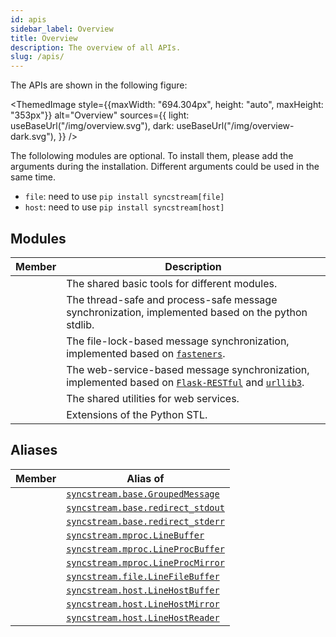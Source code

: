 ```yaml
---
id: apis
sidebar_label: Overview
title: Overview
description: The overview of all APIs.
slug: /apis/
---
```




<APITopBar type="package" source="." />

The APIs are shown in the following figure:

<ThemedImage
  style={{maxWidth: "694.304px", height: "auto", maxHeight: "353px"}}
  alt="Overview"
  sources={{
    light: useBaseUrl("/img/overview.svg"),
    dark: useBaseUrl("/img/overview-dark.svg"),
  }}
/>

The follolowing modules are optional. To install them, please add the arguments during the installation. Different arguments could be used in the same time.

- `file`: need to use `pip install syncstream[file]`
- `host`: need to use `pip install syncstream[host]`

## Modules

|                                          Member                                          | <center>Description</center>                                                                                                                                                   |
| :--------------------------------------------------------------------------------------: | :----------------------------------------------------------------------------------------------------------------------------------------------------------------------------- |
|     [<IconObjType type="module" hasText={true} text="base"/>](./apis/base/index.mdx)     | The shared basic tools for different modules.                                                                                                                                  |
|    [<IconObjType type="module" hasText={true} text="mproc"/>](./apis/mproc/index.mdx)    | The thread-safe and process-safe message synchronization, implemented based on the python stdlib.                                                                              |
|     [<IconObjType type="module" hasText={true} text="file"/>](./apis/file/index.mdx)     | The file-lock-based message synchronization, implemented based on [`fasteners`<IconExternalLink/>][link-fasteners].                                                            |
|     [<IconObjType type="module" hasText={true} text="host"/>](./apis/host/index.mdx)     | The web-service-based message synchronization, implemented based on [`Flask-RESTful`<IconExternalLink/>][link-flask-restful] and [`urllib3`<IconExternalLink/>][link-urllib3]. |
| [<IconObjType type="module" hasText={true} text="webtools"/>](./apis/webtools/index.mdx) | The shared utilities for web services.                                                                                                                                         |
|    [<IconObjType type="module" hasText={true} text="utils"/>](./apis/utils/index.mdx)    | Extensions of the Python STL.                                                                                                                                                  |

## Aliases

|                              Member                               | <center>Alias of</center>                                            |
| :---------------------------------------------------------------: | :------------------------------------------------------------------- |
| <IconObjType type="class" hasText={true} text="GroupedMessage"/>  | [`syncstream.base.GroupedMessage`](./apis/base/GroupedMessage.mdx)   |
| <IconObjType type="class" hasText={true} text="redirect_stdout"/> | [`syncstream.base.redirect_stdout`](./apis/base/redirect_stdout.mdx) |
| <IconObjType type="class" hasText={true} text="redirect_stderr"/> | [`syncstream.base.redirect_stderr`](./apis/base/redirect_stderr.mdx) |
|   <IconObjType type="class" hasText={true} text="LineBuffer"/>    | [`syncstream.mproc.LineBuffer`](./apis/mproc/LineBuffer.mdx)         |
| <IconObjType type="class" hasText={true} text="LineProcBuffer"/>  | [`syncstream.mproc.LineProcBuffer`](./apis/mproc/LineProcBuffer.mdx) |
| <IconObjType type="class" hasText={true} text="LineProcMirror"/>  | [`syncstream.mproc.LineProcMirror`](./apis/mproc/LineProcMirror.mdx) |
| <IconObjType type="class" hasText={true} text="LineFileBuffer"/>  | [`syncstream.file.LineFileBuffer`](./apis/file/LineFileBuffer.mdx)   |
| <IconObjType type="class" hasText={true} text="LineHostBuffer"/>  | [`syncstream.host.LineHostBuffer`](./apis/host/LineHostBuffer.mdx)   |
| <IconObjType type="class" hasText={true} text="LineHostMirror"/>  | [`syncstream.host.LineHostMirror`](./apis/host/LineHostMirror.mdx)   |
| <IconObjType type="class" hasText={true} text="LineHostReader"/>  | [`syncstream.host.LineHostReader`](./apis/host/LineHostReader.mdx)   |

[link-fasteners]: https://fasteners.readthedocs.io/en/latest/
[link-flask-restful]: https://flask-restful.readthedocs.io/en/latest/
[link-urllib3]: https://urllib3.readthedocs.io/en/latest/index.html

